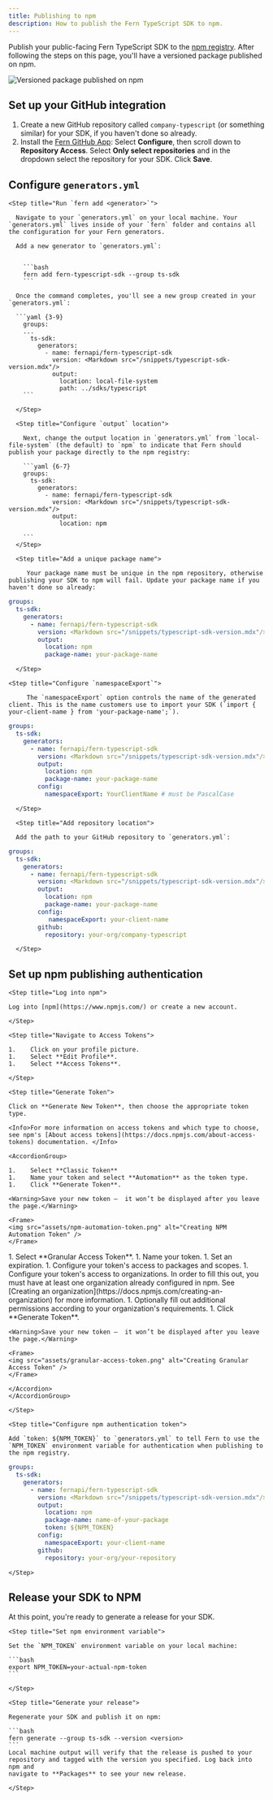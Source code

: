 ```yaml
---
title: Publishing to npm
description: How to publish the Fern TypeScript SDK to npm.
---
```


Publish your public-facing Fern TypeScript SDK to the [npm
registry](https://www.npmjs.com/). After following the steps on this page,
you'll have a versioned package published on npm.

<Frame>
	<img src="assets/npm-packages.png" alt="Versioned package published on npm" />
</Frame>

<Markdown src="/products/sdks/snippets/setup-fern-folder-callout.mdx"/>

## Set up your GitHub integration

  1.   Create a new GitHub repository called `company-typescript` (or something similar) for your SDK, if you haven't done so already.
  1.   Install the [Fern GitHub App](https://github.com/apps/fern-api): Select **Configure**, then scroll down to **Repository Access**. Select **Only select repositories** and in the dropdown select the repository for your SDK. Click **Save**. 
  

## Configure `generators.yml`

<Steps>

	<Step title="Run `fern add <generator>`">

	  Navigate to your `generators.yml` on your local machine. Your `generators.yml` lives inside of your `fern` folder and contains all the configuration for your Fern generators. 

	  Add a new generator to `generators.yml`:


	    ```bash
	    fern add fern-typescript-sdk --group ts-sdk
	    ```

	  Once the command completes, you'll see a new group created in your `generators.yml`:

	  ```yaml {3-9}
	    groups:
	    ...
	      ts-sdk:
	        generators:
	          - name: fernapi/fern-typescript-sdk
	            version: <Markdown src="/snippets/typescript-sdk-version.mdx"/>
	            output:
	              location: local-file-system
	              path: ../sdks/typescript
	    ```

	  </Step>

	  <Step title="Configure `output` location">

		Next, change the output location in `generators.yml` from `local-file-system` (the default) to `npm` to indicate that Fern should publish your package directly to the npm registry:

	    ```yaml {6-7}
	    groups: 
	      ts-sdk:
	        generators:
	          - name: fernapi/fern-typescript-sdk
	            version: <Markdown src="/snippets/typescript-sdk-version.mdx"/>
	            output:
	              location: npm

	    ```
	  </Step>

	  <Step title="Add a unique package name">

	     Your package name must be unique in the npm repository, otherwise publishing your SDK to npm will fail. Update your package name if you haven't done so already:


```yaml {8}
groups: 
  ts-sdk:
    generators:
      - name: fernapi/fern-typescript-sdk
        version: <Markdown src="/snippets/typescript-sdk-version.mdx"/>
        output:
          location: npm
          package-name: your-package-name
```
	    
	  </Step>

	<Step title="Configure `namespaceExport`">

	     The `namespaceExport` option controls the name of the generated client. This is the name customers use to import your SDK (`import { your-client-name } from 'your-package-name';`). 


```yaml {9-10}
groups: 
  ts-sdk:
    generators:
      - name: fernapi/fern-typescript-sdk
        version: <Markdown src="/snippets/typescript-sdk-version.mdx"/>
        output:
          location: npm
          package-name: your-package-name
        config:
          namespaceExport: YourClientName # must be PascalCase
```
	    
	  </Step>

	  <Step title="Add repository location">

	  Add the path to your GitHub repository to `generators.yml`: 

```yaml {11-12}
groups: 
  ts-sdk:
    generators:
      - name: fernapi/fern-typescript-sdk
        version: <Markdown src="/snippets/typescript-sdk-version.mdx"/>
        output:
          location: npm
          package-name: your-package-name
        config:
           namespaceExport: your-client-name
        github: 
          repository: your-org/company-typescript
```
	  
	  </Step>
  </Steps>

## Set up npm publishing authentication

<Steps>

	<Step title="Log into npm">

	Log into [npm](https://www.npmjs.com/) or create a new account. 

	</Step>

	<Step title="Navigate to Access Tokens">

	1.    Click on your profile picture. 
	1.    Select **Edit Profile**.
	1.    Select **Access Tokens**. 

	</Step>

	<Step title="Generate Token">

	Click on **Generate New Token**, then choose the appropriate token type. 
	
	<Info>For more information on access tokens and which type to choose, see npm's [About access tokens](https://docs.npmjs.com/about-access-tokens) documentation. </Info>

	<AccordionGroup>
  <Accordion title="Option 1: Classic Token">

  	1.    Select **Classic Token**
  	1.    Name your token and select **Automation** as the token type. 
	1.    Click **Generate Token**.

	<Warning>Save your new token –  it won’t be displayed after you leave the page.</Warning>

	<Frame>
	<img src="assets/npm-automation-token.png" alt="Creating NPM Automation Token" />
	</Frame>

  </Accordion>
  <Accordion title="Option 2: Granular Access Token">
	1.    Select **Granular Access Token**. 
	1.    Name your token.
	1.    Set an expiration.
	1.    Configure your token's access to packages and scopes.
	1.    Configure your token's access to organizations. In order to fill this out, you must have at least one organization already configured in npm. See [Creating an organization](https://docs.npmjs.com/creating-an-organization) for more information.
	1.    Optionally fill out additional permissions according to your organization's requirements. 
	1.    Click **Generate Token**.

	<Warning>Save your new token –  it won’t be displayed after you leave the page.</Warning>

	<Frame>
	<img src="assets/granular-access-token.png" alt="Creating Granular Access Token" />
	</Frame>

	</Accordion>
	</AccordionGroup>
	
	</Step>

	<Step title="Configure npm authentication token">

	Add `token: ${NPM_TOKEN}` to `generators.yml` to tell Fern to use the `NPM_TOKEN` environment variable for authentication when publishing to the npm registry.

```yaml {9}
groups: 
  ts-sdk:
    generators:
      - name: fernapi/fern-typescript-sdk
        version: <Markdown src="/snippets/typescript-sdk-version.mdx"/>
        output:
          location: npm
          package-name: name-of-your-package
          token: ${NPM_TOKEN}
        config:
          namespaceExport: your-client-name
        github: 
          repository: your-org/your-repository
```
	</Step>

</Steps>

## Release your SDK to NPM

  At this point, you're ready to generate a release for your SDK.

<Steps>
 
	<Step title="Set npm environment variable">

	Set the `NPM_TOKEN` environment variable on your local machine:

	```bash
	export NPM_TOKEN=your-actual-npm-token
	```

	</Step>

	<Step title="Generate your release">

	Regenerate your SDK and publish it on npm:

	```bash
	fern generate --group ts-sdk --version <version>
	```
	Local machine output will verify that the release is pushed to your
    repository and tagged with the version you specified. Log back into npm and
    navigate to **Packages** to see your new release. 

	</Step>

</Steps>